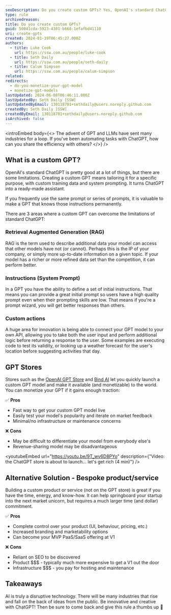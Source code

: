 ```yaml
---
seoDescription: Do you create custom GPTs? Yes, OpenAI's standard ChatGPT has limitations, and creating a custom GPT means tailoring it for a specific purpose with custom training data and system prompting. It turns ChatGPT into a ready-made assistant that knows your instructions permanently.
type: rule
archivedreason:
title: Do you create custom GPTs?
guid: 50041cda-5923-4301-b668-1efafbd41110
uri: create-gpts
created: 2024-01-19T06:45:27.000Z
authors:
  - title: Luke Cook
    url: https://ssw.com.au/people/luke-cook
  - title: Seth Daily
    url: https://ssw.com.au/people/seth-daily
  - title: Calum Simpson
    url: https://ssw.com.au/people/calum-simpson
related:
redirects:
  - do-you-monetize-your-gpt-model
  - monetize-gpt-models
lastUpdated: 2024-06-08T06:46:11.000Z
lastUpdatedBy: Seth Daily [SSW]
lastUpdatedByEmail: 130118701+sethdaily@users.noreply.github.com
createdBy: Seth Daily [SSW]
createdByEmail: 130118701+sethdaily@users.noreply.github.com
isArchived: false
---
```


<introEmbed
  body={<>
The advent of GPT and LLMs have sent many industries for a loop. If you've been automating tasks with ChatGPT, how can you share the efficiency with others?
  </>}
/>
## What is a custom GPT?

OpenAI's standard ChatGPT is pretty good at a lot of things, but there are some limitations. Creating a custom GPT means tailoring it for a specific purpose, with custom training data and system prompting. It turns ChatGPT into a ready-made assistant.

If you frequently use the same prompt or series of prompts, it is valuable to make a GPT that knows those instructions permanently.

There are 3 areas where a custom GPT can overcome the limitations of standard ChatGPT:

### Retrieval Augmented Generation (RAG)

RAG is the term used to describe additional data your model can access that other models have not (or cannot). Perhaps this is the IP of your company, or simply more up-to-date information on a given topic. If your model has a richer or more refined data set than the competition, it can perform better.

### Instructions (System Prompt)

In a GPT you have the ability to define a set of initial instructions. That means you can provide a great initial prompt so users have a high quality prompt even when their prompting skills are low. That means if you're a prompt wizard, you will get better responses than others.

### Custom actions

A huge area for innovation is being able to connect your GPT model to your own API, allowing you to take both the user input and perform additional logic before returning a response to the user. Some examples are executing code to test its validity, or looking up a weather forecast for the user's location before suggesting activities that day.

## GPT Stores

Stores such as the [OpenAI GPT Store](https://openai.com/blog/introducing-the-gpt-store) and [Bind AI](https://www.getbind.co/?ref=producthunt) let you quickly launch a custom GPT model and make it available (and monetizable) to the world. You can monetize your GPT if it gains enough traction:

✅ **Pros**

- Fast way to get your custom GPT model live
- Easily test your model's popularity and iterate on market feedback
- Minimal/no infrastructure or maintenance concerns

❌ **Cons**

- May be difficult to differentiate your model from everybody else's
- Revenue-sharing model may be disadvantageous

<youtubeEmbed url="https://youtu.be/9T_wv6D8PYo" description={"Video: the ChatGPT store is about to launch… let's get rich (4 min)"} />

## Alternative Solution - Bespoke product/service

Building a custom product or service (not on the GPT store) is great if you have the time, energy, and know-how. It can help springboard your startup into the next market unicorn, but requires a much larger time (and dollar) commitment.

✅ **Pros**

- Complete control over your product (UI, behaviour, pricing, etc.)
- Increased branding and marketability options
- Can become your MVP PaaS/SaaS offering at V1

❌ **Cons**

- Reliant on SEO to be discovered
- Product $$$ - typically much more expensive to get a V1 out the door
- Infrastructure $$$ - you pay for hosting and maintenance

## Takeaways

AI is truly a disruptive technology. There will be many industries that rise and fall on the back of ideas from the public. Be innovative and creative with ChatGPT! Then be sure to come back and give this rule a thumbs up 🙂
